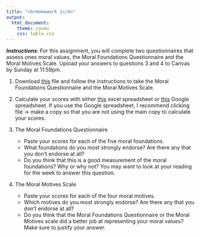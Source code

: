 ```yaml
---
title: "<b>Homework 1</b>"
output:
  html_document:
    theme: cosmo
    css: table.css
---
```


***Instructions***: For this assignment, you will complete two questionnaires that assess ones moral values, the Moral Foundations Questionnaire and the Moral Motives Scale. Upload your answers to questions 3 and 4 to Canvas by Sunday at 11:59pm. 

1. Download [this](extra/HW1.docx) file and follow the instructions to take the Moral Foundations Questionnaire and the Moral Motives Scale.

2. Calculate your scores with either [this](extra/hw1_scoresheet.xlsx) excel spreadsheet or  [this](https://docs.google.com/spreadsheets/d/1_EIxlBHgUpG2xh-bq0VIvqOq-fxPdwEu10x-gPHO2z8/edit#gid=0) Google spreadsheet. If you use the Google spreadsheet, I recommend clicking file -> make a copy so that you are not using the main copy to calculate your scores.

3. The Moral Foundations Questionnaire 
    * Paste your scores for each of the five moral foundations. 
    * What foundations do you most strongly endorse? Are there any that you don't endorse at all?
    * Do you think that this is a good measurement of the moral foundations? Why or why not? You may want to look at your reading for the week to answer this question. 
  
4. The Moral Motives Scale
    * Paste your scores for each of the four moral motives.
    * Which motives do you most strongly endorse? Are there any that you don't endorse at all?
    * Do you think that the Moral Foundations Questionnaire or the Moral Motives scale did a better job at representing your moral values? Make sure to justify your answer.
